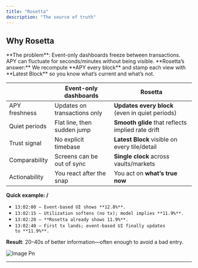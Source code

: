 ```yaml
---
title: "Rosetta"
description: "The source of truth"
---
```


## Why Rosetta

<Warning>
  **The problem**: Event-only dashboards freeze between transactions. APY can fluctuate for seconds/minutes without being visible.
</Warning>

<Check>
  **Rosetta’s answer:** We recompute **APY every block** and stamp each view with **Latest Block** so you know what’s current and what’s not.
</Check>

|               | Event-only dashboards        | **Rosetta**                                       |
| ------------- | ---------------------------- | ------------------------------------------------- |
| APY freshness | Updates on transactions only | **Updates every block** (even in quiet periods)   |
| Quiet periods | Flat line, then sudden jump  | **Smooth glide** that reflects implied rate drift |
| Trust signal  | No explicit timebase         | **Latest Block** visible on every tile/detail     |
| Comparability | Screens can be out of sync   | **Single clock** across vaults/markets            |
| Actionability | You react after the snap     | You act on **what’s true now**                    |

**Quick example: /**

- `13:02:00 — Event‑based UI shows **12.8%**.`
- `13:02:15 — Utilization softens (no tx); model implies **11.9%**.`
- `13:02:20 — **Rosetta already shows 11.9%**.`
- `13:02:40 — First tx lands; event‑based UI finally updates to **11.9%**.`

**Result**: 20–40s of better information—often enough to avoid a bad entry.

![Image Pn](/images/image.png)

---